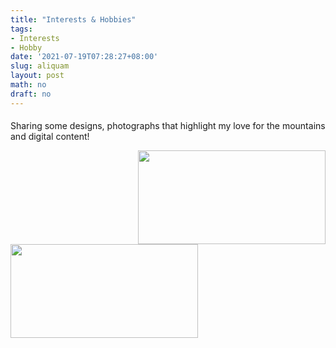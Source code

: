 ```yaml
---
title: "Interests & Hobbies"
tags:
- Interests
- Hobby
date: '2021-07-19T07:28:27+08:00'
slug: aliquam
layout: post
math: no
draft: no
---
```

#### 

Sharing some designs, photographs that highlight my love for the mountains and digital content!

<img align="right" top="1200" width="300" height="150" topmargin="5000" src="/images/wallpaper1.jpg">

<img align="left" top="1200" width="300" height="150" topmargin="5000" src="/images/wallpaper2.jpg">
